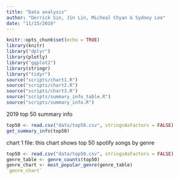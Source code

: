 ```yaml
---
title: "Data analysis"
author: "Derrick Sin, Jin Lin, Micheal Chyan & Sydney Lee"
date: "11/15/2019"
---
```


```r
knitr::opts_chunk$set(echo = TRUE)
library(knitr)
library("dplyr")
library(plotly)
library("ggplot2")
library(stringr)
library("tidyr")
source("scripts/chart1.R")
source("scripts/chart2.R")
source("scripts/chart3.R")
source("scripts/summary_info_table.R")
source("scripts/summary_info.R")
```

2019 top 50 summary info
```r
top50 <- read.csv("data/top50.csv", stringsAsFactors = FALSE)
get_summary_info(top50)
```

chart 1 file: 
this chart shows top 50 spotify songs by genre
```r
top50 <- read.csv("data/top50.csv", stringsAsFactors = FALSE)
genre_table <- genre_counts(top50)
genre_chart <- most_popular_genre(genre_table)
`genre_chart`
```

